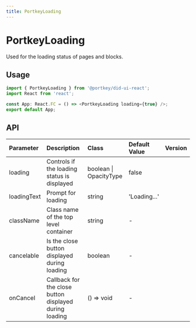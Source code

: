 ```yaml
---
title: PortkeyLoading
---
```


# PortkeyLoading

Used for the loading status of pages and blocks.

## Usage

```typescript
import { PortkeyLoading } from '@portkey/did-ui-react';
import React from 'react';

const App: React.FC = () => <PortkeyLoading loading={true} />;
export default App;
```

## API

| Parameter   | Description                                            | Class                  | Default Value | Version |
| :---------- | :----------------------------------------------------- | :--------------------- | :------------ | :------ |
| loading     | Controls if the loading status is displayed            | boolean \| OpacityType | false         |         |
| loadingText | Prompt for loading                                     | string                 | 'Loading...'  |         |
| className   | Class name of the top level container                  | string                 | -             |         |
| cancelable  | Is the close button displayed during loading           | boolean                | -             |         |
| onCancel    | Callback for the close button displayed during loading | () => void             | -             |         |